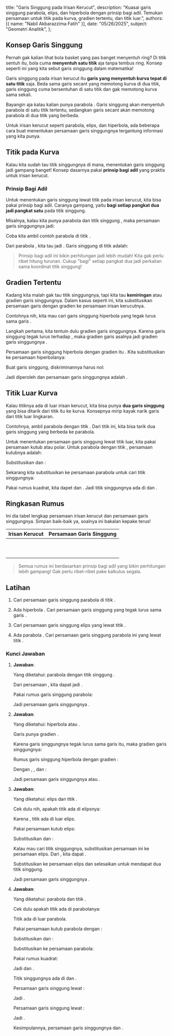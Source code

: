   title: "Garis Singgung pada Irisan Kerucut",
  description: "Kuasai garis singgung parabola, elips, dan hiperbola dengan prinsip bagi adil. Temukan persamaan untuk titik pada kurva, gradien tertentu, dan titik luar.",
  authors: [{ name: "Nabil Akbarazzima Fatih" }],
  date: "05/26/2025",
  subject: "Geometri Analitik",
};

## Konsep Garis Singgung

Pernah gak kalian lihat bola basket yang pas banget menyentuh ring? Di titik sentuh itu, bola cuma **menyentuh satu titik** aja tanpa tembus ring. Konsep seperti ini yang kita sebut garis singgung dalam matematika!

Garis singgung pada irisan kerucut itu **garis yang menyentuh kurva tepat di satu titik** saja. Beda sama garis secant yang memotong kurva di dua titik, garis singgung cuma bersentuhan di satu titik dan gak memotong kurva sama sekali.

Bayangin aja kalau kalian punya parabola <InlineMath math="y = x^2" />. Garis singgung akan menyentuh parabola di satu titik tertentu, sedangkan garis secant akan memotong parabola di dua titik yang berbeda.

Untuk irisan kerucut seperti parabola, elips, dan hiperbola, ada beberapa cara buat menentukan persamaan garis singgungnya tergantung informasi yang kita punya.

## Titik pada Kurva

Kalau kita sudah tau titik singgungnya di mana, menentukan garis singgung jadi gampang banget! Konsep dasarnya pakai **prinsip bagi adil** yang praktis untuk irisan kerucut.

### Prinsip Bagi Adil

Untuk menentukan garis singgung lewat titik <InlineMath math="T(x_1, y_1)" /> pada irisan kerucut, kita bisa pakai prinsip bagi adil. Caranya gampang, yaitu **bagi setiap pangkat dua jadi pangkat satu** pada titik singgung.

Misalnya, kalau kita punya parabola <InlineMath math="y^2 = 4px" /> dan titik singgung <InlineMath math="T(x_1, y_1)" />, maka persamaan garis singgungnya jadi:

<BlockMath math="yy_1 = 2p(x + x_1)" />

Coba kita ambil contoh parabola <InlineMath math="y^2 = 8x" /> di titik <InlineMath math="(2, 4)" />.

Dari parabola <InlineMath math="y^2 = 8x" />, kita tau <InlineMath math="4p = 8" /> jadi <InlineMath math="p = 2" />. Garis singgung di titik <InlineMath math="(2, 4)" /> adalah:

<div className="flex flex-col gap-4">
  <BlockMath math="y \cdot 4 = 2 \cdot 2 \cdot (x + 2)" />
  <BlockMath math="4y = 4(x + 2)" />
  <BlockMath math="y = x + 2" />
</div>

> Prinsip bagi adil ini bikin perhitungan jadi lebih mudah! Kita gak perlu ribet hitung turunan. Cukup "bagi" setiap pangkat dua jadi perkalian sama koordinat titik singgung!

## Gradien Tertentu

Kadang kita malah gak tau titik singgungnya, tapi kita tau **kemiringan** atau gradien garis singgungnya. Dalam kasus seperti ini, kita substitusikan persamaan garis dengan gradien <InlineMath math="m" /> ke persamaan irisan kerucutnya.

Contohnya nih, kita mau cari garis singgung hiperbola <InlineMath math="4x^2 - 9y^2 = 36" /> yang tegak lurus sama garis <InlineMath math="x + 4y + 10 = 0" />.

Langkah pertama, kita tentuin dulu gradien garis singgungnya. Karena garis singgung tegak lurus terhadap <InlineMath math="x + 4y + 10 = 0" />, maka gradien garis asalnya <InlineMath math="m_g = -\frac{1}{4}" /> jadi gradien garis singgungnya <InlineMath math="m_s = 4" />.

Persamaan garis singgung hiperbola dengan gradien <InlineMath math="m" /> itu <InlineMath math="y = mx + c" />. Kita substitusikan ke persamaan hiperbolanya:

<div className="flex flex-col gap-4">
  <BlockMath math="4x^2 - 9(4x + c)^2 = 36" />
  <BlockMath math="4x^2 - 9(16x^2 + 8cx + c^2) = 36" />
  <BlockMath math="-140x^2 - 72cx - 9c^2 = 36" />
</div>

Buat garis singgung, diskriminannya harus nol:

<BlockMath math="D = (-72c)^2 - 4(-140)(-9c^2) = 0" />

Jadi diperoleh <InlineMath math="c = 0" /> dan persamaan garis singgungnya adalah <InlineMath math="y = 4x" />.

## Titik Luar Kurva

Kalau titiknya ada di luar irisan kerucut, kita bisa punya **dua garis singgung** yang bisa ditarik dari titik itu ke kurva. Konsepnya mirip kayak narik garis dari titik luar lingkaran.

Contohnya, ambil parabola <InlineMath math="y^2 = 8x" /> dengan titik <InlineMath math="A(2, 5)" />. Dari titik <InlineMath math="A" /> ini, kita bisa tarik dua garis singgung yang berbeda ke parabola.

Untuk menentukan persamaan garis singgung lewat titik luar, kita pakai persamaan kutub atau polar. Untuk parabola <InlineMath math="y^2 = 8x" /> dengan titik <InlineMath math="A(2,5)" />, persamaan kutubnya adalah:

<BlockMath math="yy_1 = 4(x + x_1)" />

Substitusikan <InlineMath math="x_1 = 2" /> dan <InlineMath math="y_1 = 5" />:

<div className="flex flex-col gap-4">
  <BlockMath math="5y = 4(x + 2)" />
  <BlockMath math="5y = 4x + 8" />
  <BlockMath math="y = \frac{4x + 8}{5}" />
</div>

Sekarang kita substitusikan ke persamaan parabola untuk cari titik singgungnya:

<div className="flex flex-col gap-4">
  <BlockMath math="\left(\frac{4x + 8}{5}\right)^2 = 8x" />
  <BlockMath math="\frac{16x^2 + 64x + 64}{25} = 8x" />
  <BlockMath math="16x^2 + 64x + 64 = 200x" />
  <BlockMath math="16x^2 - 136x + 64 = 0" />
  <BlockMath math="2x^2 - 17x + 8 = 0" />
</div>

Pakai rumus kuadrat, kita dapet <InlineMath math="x_1 = \frac{1}{2}" /> dan <InlineMath math="x_2 = 8" />. Jadi titik singgungnya ada di <InlineMath math="(\frac{1}{2}, 2)" /> dan <InlineMath math="(8, 8)" />.

## Ringkasan Rumus

Ini dia tabel lengkap persamaan irisan kerucut dan persamaan garis singgungnya. Simpan baik-baik ya, soalnya ini bakalan kepake terus!

| Irisan Kerucut | Persamaan Garis Singgung |
|---|---|
| <InlineMath math="y^2 = 4px" /> | <InlineMath math="yy_1 = 2p(x + x_1)" /> |
| <InlineMath math="x^2 = 4py" /> | <InlineMath math="xx_1 = 2p(y + y_1)" /> |
| <InlineMath math="(x - m)^2 = 4p(y - n)" /> | <InlineMath math="(x - m)(x_1 - m) = 2p(y - n)(y_1 - n)" /> |
| <InlineMath math="(y - m)^2 = 4p(x - n)" /> | <InlineMath math="(y - m)(y_1 - m) = 2p(x - n)(x_1 - n)" /> |
| <InlineMath math="\frac{x^2}{a^2} + \frac{y^2}{b^2} = 1" /> | <InlineMath math="\frac{xx_1}{a^2} + \frac{yy_1}{b^2} = 1" /> |
| <InlineMath math="\frac{x^2}{a^2} - \frac{y^2}{b^2} = 1" /> | <InlineMath math="\frac{xx_1}{a^2} - \frac{yy_1}{b^2} = 1" /> |
| <InlineMath math="\frac{y^2}{a^2} - \frac{x^2}{b^2} = 1" /> | <InlineMath math="\frac{yy_1}{a^2} - \frac{xx_1}{b^2} = 1" /> |
| <InlineMath math="\frac{(x-m)^2}{a^2} + \frac{(y-n)^2}{b^2} = 1" /> | <InlineMath math="\frac{(x-m)(x_1-m)}{a^2} + \frac{(y-n)(y_1-n)}{b^2} = 1" /> |
| <InlineMath math="\frac{(x-m)^2}{a^2} - \frac{(y-n)^2}{b^2} = 1" /> | <InlineMath math="\frac{(x-m)(x_1-m)}{a^2} - \frac{(y-n)(y_1-n)}{b^2} = 1" /> |
| <InlineMath math="\frac{(y-n)^2}{a^2} - \frac{(x-m)^2}{b^2} = 1" /> | <InlineMath math="\frac{(y-n)(y_1-n)}{a^2} - \frac{(x-m)(x_1-m)}{b^2} = 1" /> |

> Semua rumus ini berdasarkan prinsip bagi adil yang bikin perhitungan lebih gampang! Gak perlu ribet-ribet pake kalkulus segala.

## Latihan

1. Cari persamaan garis singgung parabola <InlineMath math="y^2 = 12x" /> di titik <InlineMath math="(3, 6)" />.

2. Ada hiperbola <InlineMath math="4x^2 - 9y^2 = 36" />. Cari persamaan garis singgung yang tegak lurus sama garis <InlineMath math="x + 4y + 10 = 0" />.

3. Cari persamaan garis singgung elips <InlineMath math="\frac{x^2}{9} + \frac{y^2}{4} = 1" /> yang lewat titik <InlineMath math="A(1, 3)" />.

4. Ada parabola <InlineMath math="y^2 = 8x" />. Cari persamaan garis singgung parabola ini yang lewat titik <InlineMath math="A(2, 5)" />.

### Kunci Jawaban

1. **Jawaban**:

   Yang diketahui: parabola <InlineMath math="y^2 = 12x" /> dengan titik singgung <InlineMath math="(3, 6)" />.
   
   Dari persamaan <InlineMath math="y^2 = 12x" />, kita dapat <InlineMath math="4p = 12" /> jadi <InlineMath math="p = 3" />.
   
   Pakai rumus garis singgung parabola:
   
   <div className="flex flex-col gap-4">
     <BlockMath math="yy_1 = 2p(x + x_1)" />
     <BlockMath math="y \cdot 6 = 2 \cdot 3 \cdot (x + 3)" />
     <BlockMath math="6y = 6(x + 3)" />
     <BlockMath math="6y = 6x + 18" />
     <BlockMath math="y = x + 3" />
   </div>
   
   Jadi persamaan garis singgungnya <InlineMath math="y = x + 3" />.

2. **Jawaban**:

   Yang diketahui: hiperbola <InlineMath math="4x^2 - 9y^2 = 36" /> atau <InlineMath math="\frac{x^2}{9} - \frac{y^2}{4} = 1" />.
   
   Garis <InlineMath math="x + 4y + 10 = 0" /> punya gradien <InlineMath math="m = -\frac{1}{4}" />.
   
   Karena garis singgungnya tegak lurus sama garis itu, maka gradien garis singgungnya:
   
   <BlockMath math="m_s = -\frac{1}{m} = -\frac{1}{-\frac{1}{4}} = 4" />
   
   Rumus garis singgung hiperbola dengan gradien <InlineMath math="m" />:
   
   <BlockMath math="y = mx \pm \sqrt{a^2m^2 - b^2}" />
   
   Dengan <InlineMath math="a^2 = 9" />, <InlineMath math="b^2 = 4" />, dan <InlineMath math="m = 4" />:
   
   <div className="flex flex-col gap-4">
     <BlockMath math="y = 4x \pm \sqrt{9 \cdot 16 - 4}" />
     <BlockMath math="y = 4x \pm \sqrt{144 - 4}" />
     <BlockMath math="y = 4x \pm \sqrt{140}" />
     <BlockMath math="y = 4x \pm 2\sqrt{35}" />
   </div>
   
   Jadi persamaan garis singgungnya <InlineMath math="y = 4x + 2\sqrt{35}" /> atau <InlineMath math="y = 4x - 2\sqrt{35}" />.

3. **Jawaban**:

   Yang diketahui: elips <InlineMath math="\frac{x^2}{9} + \frac{y^2}{4} = 1" /> dan titik <InlineMath math="A(1, 3)" />.
   
   Cek dulu nih, apakah titik <InlineMath math="A(1, 3)" /> ada di elipsnya:
   
   <BlockMath math="\frac{1^2}{9} + \frac{3^2}{4} = \frac{1}{9} + \frac{9}{4} = \frac{4 + 81}{36} = \frac{85}{36} > 1" />
   
   Karena <InlineMath math="\frac{85}{36} > 1" />, titik <InlineMath math="A" /> ada di luar elips.
   
   Pakai persamaan kutub elips:
   
   <BlockMath math="\frac{xx_1}{a^2} + \frac{yy_1}{b^2} = 1" />
   
   Substitusikan <InlineMath math="x_1 = 1" /> dan <InlineMath math="y_1 = 3" />:
   
   <div className="flex flex-col gap-4">
     <BlockMath math="\frac{x \cdot 1}{9} + \frac{y \cdot 3}{4} = 1" />
     <BlockMath math="\frac{x}{9} + \frac{3y}{4} = 1" />
     <BlockMath math="4x + 27y = 36" />
   </div>
   
   Kalau mau cari titik singgungnya, substitusikan persamaan ini ke persamaan elips. Dari <InlineMath math="4x + 27y = 36" />, kita dapat <InlineMath math="x = \frac{36 - 27y}{4}" />.

   Substitusikan ke persamaan elips dan selesaikan untuk mendapat dua titik singgung.
   
   Jadi persamaan garis singgungnya <InlineMath math="4x + 27y = 36" />.

4. **Jawaban**:

   Yang diketahui: parabola <InlineMath math="y^2 = 8x" /> dan titik <InlineMath math="A(2, 5)" />.
   
   Cek dulu apakah titik <InlineMath math="A(2, 5)" /> ada di parabolanya:
   
   <BlockMath math="5^2 = 25 \neq 8 \cdot 2 = 16" />
   
   Titik <InlineMath math="A" /> ada di luar parabola.
   
   Pakai persamaan kutub parabola dengan <InlineMath math="p = 2" />:
   
   <BlockMath math="yy_1 = 4(x + x_1)" />
   
   Substitusikan <InlineMath math="x_1 = 2" /> dan <InlineMath math="y_1 = 5" />:
   
   <div className="flex flex-col gap-4">
     <BlockMath math="5y = 4(x + 2)" />
     <BlockMath math="5y = 4x + 8" />
     <BlockMath math="y = \frac{4x + 8}{5}" />
   </div>
   
   Substitusikan ke persamaan parabola:
   
   <div className="flex flex-col gap-4">
     <BlockMath math="\left(\frac{4x + 8}{5}\right)^2 = 8x" />
     <BlockMath math="\frac{(4x + 8)^2}{25} = 8x" />
     <BlockMath math="(4x + 8)^2 = 200x" />
     <BlockMath math="16x^2 + 64x + 64 = 200x" />
     <BlockMath math="16x^2 - 136x + 64 = 0" />
     <BlockMath math="2x^2 - 17x + 8 = 0" />
   </div>
   
   Pakai rumus kuadrat:
   
   <BlockMath math="x = \frac{17 \pm \sqrt{289 - 64}}{4} = \frac{17 \pm \sqrt{225}}{4} = \frac{17 \pm 15}{4}" />
   
   Jadi <InlineMath math="x_1 = \frac{1}{2}" /> dan <InlineMath math="x_2 = 8" />.
   
   Titik singgungnya ada di <InlineMath math="(\frac{1}{2}, 2)" /> dan <InlineMath math="(8, 8)" />.
   
   Persamaan garis singgung lewat <InlineMath math="(\frac{1}{2}, 2)" />:
   
   <BlockMath math="y - 2 = \frac{2 - 5}{\frac{1}{2} - 2}(x - \frac{1}{2}) = \frac{-3}{-\frac{3}{2}}(x - \frac{1}{2}) = 2(x - \frac{1}{2})" />
   
   Jadi <InlineMath math="y = 2x + 1" />.
   
   Persamaan garis singgung lewat <InlineMath math="(8, 8)" />:
   
   <BlockMath math="y - 8 = \frac{8 - 5}{8 - 2}(x - 8) = \frac{3}{6}(x - 8) = \frac{1}{2}(x - 8)" />
   
   Jadi <InlineMath math="y = \frac{1}{2}x + 4" />.
   
   Kesimpulannya, persamaan garis singgungnya <InlineMath math="y = 2x + 1" /> dan <InlineMath math="y = \frac{1}{2}x + 4" />.